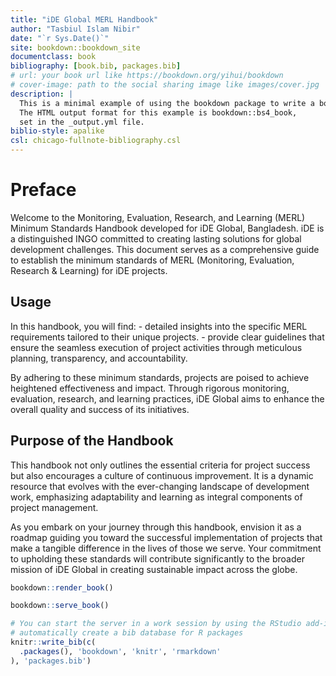 ```yaml
--- 
title: "iDE Global MERL Handbook"
author: "Tasbiul Islam Nibir"
date: "`r Sys.Date()`"
site: bookdown::bookdown_site
documentclass: book
bibliography: [book.bib, packages.bib]
# url: your book url like https://bookdown.org/yihui/bookdown
# cover-image: path to the social sharing image like images/cover.jpg
description: |
  This is a minimal example of using the bookdown package to write a book.
  The HTML output format for this example is bookdown::bs4_book,
  set in the _output.yml file.
biblio-style: apalike
csl: chicago-fullnote-bibliography.csl
---
```


# Preface {-}

Welcome to the Monitoring, Evaluation, Research, and Learning (MERL) Minimum Standards Handbook developed for iDE Global, Bangladesh. iDE is a distinguished INGO committed to creating lasting solutions for global development challenges. This document serves as a comprehensive guide to establish the minimum standards of MERL (Monitoring, Evaluation, Research & Learning) for iDE projects.

## Usage {-}

In this handbook, you will find:
- detailed insights into the specific MERL requirements tailored to their unique projects.
- provide clear guidelines that ensure the seamless execution of project activities through meticulous planning, transparency, and accountability.

By adhering to these minimum standards, projects are poised to achieve heightened effectiveness and impact. Through rigorous monitoring, evaluation, research, and learning practices, iDE Global aims to enhance the overall quality and success of its initiatives.

## Purpose of the Handbook {-}

This handbook not only outlines the essential criteria for project success but also encourages a culture of continuous improvement. It is a dynamic resource that evolves with the ever-changing landscape of development work, emphasizing adaptability and learning as integral components of project management.

As you embark on your journey through this handbook, envision it as a roadmap guiding you toward the successful implementation of projects that make a tangible difference in the lives of those we serve. Your commitment to upholding these standards will contribute significantly to the broader mission of iDE Global in creating sustainable impact across the globe.


```r
bookdown::render_book()
```

```r
bookdown::serve_book()
```


```r
# You can start the server in a work session by using the RStudio add-in "Preview book"
# automatically create a bib database for R packages
knitr::write_bib(c(
  .packages(), 'bookdown', 'knitr', 'rmarkdown'
), 'packages.bib')
```
